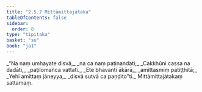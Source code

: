 ```yaml
---
title: "2.5.7 Mittāmittajātaka"
tableOfContents: false
sidebar:
  order: 8
type: "tipitaka"
basket: "su"
book: "ja1"
---
```



<DynamicBreadcrumb />

<Division number="93" book="ja1" bookNo="22" page="197">

<Paragraph number="488" type="verses" book="ja1">
_“Na naṃ umhayate disvā,_  
_na ca naṃ paṭinandati;_  
_Cakkhūni cassa na dadāti,_  
_paṭilomañca vattati._  

</Paragraph>

</Division>
<Division number="94" book="ja1" bookNo="22" page="197">

<Paragraph number="489" type="verses" book="ja1">
_Ete bhavanti ākārā,_  
_amittasmiṃ patiṭṭhitā;_  
_Yehi amittaṃ jāneyya,_  
_disvā sutvā ca paṇḍito”ti._  


</Paragraph>
</Division>

<Paragraph number="490" type="center" book="ja1">
Mittāmittajātakaṃ sattamaṃ.
</Paragraph>